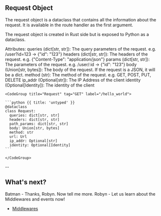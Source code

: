 ## Request Object

The request object is a dataclass that contains all the information about the request. It is available in the route handler as the first argument.




<Row>
<Col>
The request object is created in Rust side but is exposed to Python as a dataclass.

Attributes:
    queries (dict[str, str]): The query parameters of the request. e.g. /user?id=123 -> {"id": "123"}
    headers (dict[str, str]): The headers of the request. e.g. {"Content-Type": "application/json"}
    params (dict[str, str]): The parameters of the request. e.g. /user/:id -> {"id": "123"}
    body (Union[str, bytes]): The body of the request. If the request is a JSON, it will be a dict.
    method (str): The method of the request. e.g. GET, POST, PUT, DELETE
    ip_addr (Optional[str]): The IP Address of the client
    identity (Optional[Identity]): The identity of the client

</Col>
  <Col sticky>

    <CodeGroup title="Request" tag="GET" label="/hello_world">

    ```python {{ title: 'untyped' }}
    @dataclass
    class Request:
      queries: dict[str, str]
      headers: dict[str, str]
      path_params: dict[str, str]
      body: Union[str, bytes]
      method: str
      url: Url
      ip_addr: Optional[str]
      identity: Optional[Identity]
    ```

    </CodeGroup>
  </Col>
</Row>

-- 


## What's next?

Batman - Thanks, Robyn. Now tell me more.
Robyn - Let us learn about the Middlewares and events now!

- [Middlewares](/documentation/api_reference/middlewares)


